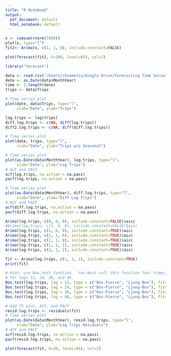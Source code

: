```yaml
---
title: "R Notebook"
output:
  pdf_document: default
  html_notebook: default
---
```

```r
x <- cumsum(rnorm(1000))
plot(x, type="l")
fit2<- Arima(x, c(1, 1, 0), include.constant=FALSE)

plot(forecast(fit2, h=100, level=95), col=2)
```

```r
library("forecast")
```

```r
data <- read.csv("/Users/chuamelia/Google Drive/Forecasting Time Series/citi-bike/aggTripsMonthly.csv")
date <- as.Date(data$MonthYear)
time <- 1:length(date)
trips <- data$Trips
```

```r
# Time series plot
plot(date, data$Trips, type="l",
     xlab="Date", ylab="Trips")
```


```r
log.trips <- log(trips)
diff.log.trips <- c(NA, diff(log.trips))
diff2.log.trips <- c(NA, diff(diff.log.trips))
```

```r
# Time series plot
plot(date, trips, type="l",
     xlab="Date", ylab="Trips w/o Seasonal")
```

```r
# Time series plot
plot(as.Date(data$MonthYear), log.trips, type="l",
     xlab="Date", ylab="Log Trips")
# ACF and PACF
acf(log.trips, na.action = na.pass)
pacf(log.trips, na.action = na.pass)
```

```r
# Time series plot
plot(as.Date(data$MonthYear), diff.log.trips, type="l",
     xlab="Date", ylab="Diff Log Trips")
# ACF and PACF
acf(diff.log.trips, na.action = na.pass)
pacf(diff.log.trips, na.action = na.pass)
```

```r
Arima(log.trips, c(0, 0, 0), include.constant=FALSE)$aicc
#Arima(log.trips, c(1, 0, 0), include.constant=FALSE)$aicc
Arima(log.trips, c(1, 0, 0), include.constant=TRUE)$aicc
Arima(log.trips, c(1, 1, 0), include.constant=TRUE)$aicc
Arima(log.trips, c(2, 1, 0), include.constant=TRUE)$aicc
Arima(log.trips, c(1, 1, 1), include.constant=TRUE)$aicc
Arima(log.trips, c(1, 1, 2), include.constant=TRUE)$aicc
```
```r
fit <- Arima(log.trips, c(1, 1, 1), include.constant=TRUE)
print(fit)
```

```r
# Hint: use Box.test function.  You must call this function four times,
# for lags 12, 24, 36, and 48.
Box.test(log.trips, lag = 12, type = c("Box-Pierce", "Ljung-Box"), fitdf = 0)
Box.test(log.trips, lag = 24, type = c("Box-Pierce", "Ljung-Box"), fitdf = 0)
Box.test(log.trips, lag = 36, type = c("Box-Pierce", "Ljung-Box"), fitdf = 0)
Box.test(log.trips, lag = 48, type = c("Box-Pierce", "Ljung-Box"), fitdf = 0)
```

```r
# Add TS plot, ACF, and PACF
resid.log.trips <- residuals(fit)
# Time series plot
plot(as.Date(data$MonthYear), resid.log.trips, type="l",
     xlab="Date", ylab="Log Trips Residuals")
# ACF and PACF
acf(resid.log.trips, na.action = na.pass)
pacf(resid.log.trips, na.action = na.pass)
```

```r
plot(forecast(fit, h=30, level=95), col=2)
```

